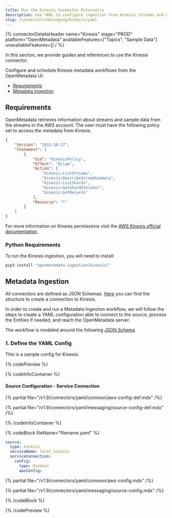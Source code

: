 ```yaml
---
title: Run the Kinesis Connector Externally
description: Use YAML to configure ingestion from Kinesis streams and extract topic, schema, and lineage metadata.
slug: /connectors/messaging/kinesis/yaml
---
```









{% connectorDetailsHeader
name="Kinesis"
stage="PROD"
platform="OpenMetadata"
availableFeatures=["Topics", "Sample Data"]
unavailableFeatures=[]
/ %}

In this section, we provide guides and references to use the Kinesis connector.

Configure and schedule Kinesis metadata workflows from the OpenMetadata UI:

- [Requirements](#requirements)
- [Metadata Ingestion](#metadata-ingestion)

<ExternalIngestionDeployment />

## Requirements

OpenMetadata retrieves information about streams and sample data from the streams in the AWS account.
The user must have the following policy set to access the metadata from Kinesis.

```json
{
    "Version": "2012-10-17",
    "Statement": [
        {
            "Sid": "KinesisPolicy",
            "Effect": "Allow",
            "Action": [
                "kinesis:ListStreams",
                "kinesis:DescribeStreamSummary",
                "kinesis:ListShards",
                "kinesis:GetShardIterator",
                "kinesis:GetRecords"
            ],
            "Resource": "*"
        }
    ]
}
```

For more information on Kinesis permissions visit the [AWS Kinesis official documentation](https://docs.aws.amazon.com/streams/latest/dev/controlling-access.html).

### Python Requirements

<PythonRequirements />

To run the Kinesis ingestion, you will need to install:

```bash
pip3 install "openmetadata-ingestion[kinesis]"
```

## Metadata Ingestion

All connectors are defined as JSON Schemas.
[Here](https://github.com/open-metadata/OpenMetadata/blob/main/openmetadata-spec/src/main/resources/json/schema/entity/services/connections/messaging/kinesisConnection.json)
you can find the structure to create a connection to Kinesis.

In order to create and run a Metadata Ingestion workflow, we will follow
the steps to create a YAML configuration able to connect to the source,
process the Entities if needed, and reach the OpenMetadata server.

The workflow is modeled around the following
[JSON Schema](https://github.com/open-metadata/OpenMetadata/blob/main/openmetadata-spec/src/main/resources/json/schema/metadataIngestion/workflow.json)

### 1. Define the YAML Config

This is a sample config for Kinesis:

{% codePreview %}

{% codeInfoContainer %}

#### Source Configuration - Service Connection

{% partial file="/v1.9/connectors/yaml/common/aws-config-def.mdx" /%}

{% partial file="/v1.9/connectors/yaml/messaging/source-config-def.mdx" /%}

<IngestionSinkDef />

<WorkflowConfigDef />

{% /codeInfoContainer %}

{% codeBlock fileName="filename.yaml" %}


```yaml {% isCodeBlock=true %}
source:
  type: kinesis
  serviceName: local_kinesis
  serviceConnection:
    config:
      type: Kinesis
      awsConfig:
```

{% partial file="/v1.9/connectors/yaml/common/aws-config.mdx" /%}

{% partial file="/v1.9/connectors/yaml/messaging/source-config.mdx" /%}

<IngestionSink />

<WorkflowConfig />

{% /codeBlock %}

{% /codePreview %}

<IngestionCli />
